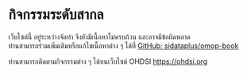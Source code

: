 # กิจกรรมระดับสากล

:::{.callout-warning}
เว็บไซต์นี้ อยู่ระหว่างจัดทำ จึงยังมีเนื้อหาไม่ครบถ้วน และอาจมีข้อผิดพลาด  
ท่านสามารถร่วมเพิ่มเติมหรือแก้ไขเนื้อหาต่าง ๆ ได้ที่ [GitHub: sidataplus/omop-book](https://github.com/sidataplus/omop-book) 
:::

:::{.callout-tip}
ท่านสามารถติดตามกิจกรรมต่าง ๆ ได้บนเว็บไซต์ OHDSI [https://ohdsi.org](https://ohdsi.org)
:::